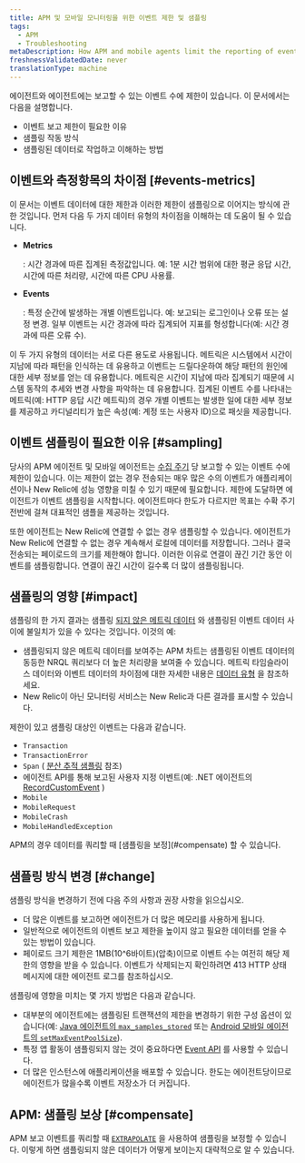 ```yaml
---
title: APM 및 모바일 모니터링을 위한 이벤트 제한 및 샘플링
tags:
  - APM
  - Troubleshooting
metaDescription: How APM and mobile agents limit the reporting of events and perform sampling when those limits are exceeded.
freshnessValidatedDate: never
translationType: machine
---
```


<InlinePopover type="apm"/>에이전트와 <InlinePopover type="mobile"/>에이전트에는 보고할 수 있는 이벤트 수에 제한이 있습니다. 이 문서에서는 다음을 설명합니다.

* 이벤트 보고 제한이 필요한 이유
* 샘플링 작동 방식
* 샘플링된 데이터로 작업하고 이해하는 방법

## 이벤트와 측정항목의 차이점 [#events-metrics]

이 문서는 이벤트 데이터에 대한 제한과 이러한 제한이 샘플링으로 이어지는 방식에 관한 것입니다. 먼저 다음 두 가지 데이터 유형의 차이점을 이해하는 데 도움이 될 수 있습니다.

* <DNT>**Metrics**</DNT>

  : 시간 경과에 따른 집계된 측정값입니다. 예: 1분 시간 범위에 대한 평균 응답 시간, 시간에 따른 처리량, 시간에 따른 CPU 사용률.

* <DNT>**Events**</DNT>

  : 특정 순간에 발생하는 개별 이벤트입니다. 예: 보고되는 로그인이나 오류 또는 설정 변경. 일부 이벤트는 시간 경과에 따라 집계되어 지표를 형성합니다(예: 시간 경과에 따른 오류 수).

이 두 가지 유형의 데이터는 서로 다른 용도로 사용됩니다. 메트릭은 시스템에서 시간이 지남에 따라 패턴을 인식하는 데 유용하고 이벤트는 드릴다운하여 해당 패턴의 원인에 대한 세부 정보를 얻는 데 유용합니다. 메트릭은 시간이 지남에 따라 집계되기 때문에 시스템 동작의 추세와 변경 사항을 파악하는 데 유용합니다. 집계된 이벤트 수를 나타내는 메트릭(예: HTTP 응답 시간 메트릭)의 경우 개별 이벤트는 발생한 일에 대한 세부 정보를 제공하고 카디널리티가 높은 속성(예: 계정 또는 사용자 ID)으로 패싯을 제공합니다.

## 이벤트 샘플링이 필요한 이유 [#sampling]

당사의 APM 에이전트 및 모바일 에이전트는 [수집 주기](/docs/using-new-relic/welcome-new-relic/getting-started/glossary#harvest-cycle) 당 보고할 수 있는 이벤트 수에 제한이 있습니다. 이는 제한이 없는 경우 전송되는 매우 많은 수의 이벤트가 애플리케이션이나 New Relic에 성능 영향을 미칠 수 있기 때문에 필요합니다. 제한에 도달하면 에이전트가 이벤트 샘플링을 시작합니다. 에이전트마다 한도가 다르지만 목표는 수확 주기 전반에 걸쳐 대표적인 샘플을 제공하는 것입니다.

또한 에이전트는 New Relic에 연결할 수 없는 경우 샘플링할 수 있습니다. 에이전트가 New Relic에 연결할 수 없는 경우 계속해서 로컬에 데이터를 저장합니다. 그러나 결국 전송되는 페이로드의 크기를 제한해야 합니다. 이러한 이유로 연결이 끊긴 기간 동안 이벤트를 샘플링합니다. 연결이 끊긴 시간이 길수록 더 많이 샘플링됩니다.

## 샘플링의 영향 [#impact]

샘플링의 한 가지 결과는 샘플링 [되지 않은 메트릭 데이터](/docs/using-new-relic/metrics/analyze-your-metrics/data-collection-metric-timeslice-event-data#overview) 와 샘플링된 이벤트 데이터 사이에 불일치가 있을 수 있다는 것입니다. 이것의 예:

* 샘플링되지 않은 메트릭 데이터를 보여주는 APM 차트는 샘플링된 이벤트 데이터의 동등한 NRQL 쿼리보다 더 높은 처리량을 보여줄 수 있습니다. 메트릭 타임슬라이스 데이터와 이벤트 데이터의 차이점에 대한 자세한 내용은 [데이터 유형](/docs/using-new-relic/metrics/analyze-your-metrics/data-collection-metric-timeslice-event-data) 을 참조하세요.
* New Relic이 아닌 모니터링 서비스는 New Relic과 다른 결과를 표시할 수 있습니다.

제한이 있고 샘플링 대상인 이벤트는 다음과 같습니다.

* `Transaction`
* `TransactionError`
* `Span` ( [분산 추적 샘플링](/docs/apm/distributed-tracing/getting-started/how-new-relic-distributed-tracing-works#sampling) 참조)
* 에이전트 API를 통해 보고된 사용자 지정 이벤트(예: .NET 에이전트의 [RecordCustomEvent](/docs/agents/net-agent/net-agent-api/record-custom-event) )
* `Mobile`
* `MobileRequest`
* `MobileCrash`
* `MobileHandledException`

<Callout variant="important">
  APM의 경우 데이터를 쿼리할 때 [샘플링을 보정](#compensate) 할 수 있습니다.
</Callout>

## 샘플링 방식 변경 [#change]

샘플링 방식을 변경하기 전에 다음 주의 사항과 권장 사항을 읽으십시오.

* 더 많은 이벤트를 보고하면 에이전트가 더 많은 메모리를 사용하게 됩니다.
* 일반적으로 에이전트의 이벤트 보고 제한을 높이지 않고 필요한 데이터를 얻을 수 있는 방법이 있습니다.
* 페이로드 크기 제한은 1MB(10^6바이트)(압축)이므로 이벤트 수는 여전히 해당 제한의 영향을 받을 수 있습니다. 이벤트가 삭제되는지 확인하려면 413 HTTP 상태 메시지에 대한 에이전트 로그를 참조하십시오.

샘플링에 영향을 미치는 몇 가지 방법은 다음과 같습니다.

* 대부분의 에이전트에는 샘플링된 트랜잭션의 제한을 변경하기 위한 구성 옵션이 있습니다(예: [Java 에이전트의 `max_samples_stored`](/docs/agents/java-agent/configuration/java-agent-configuration-config-file#ae-max_samples_stored) 또는 [Android 모바일 에이전트의 `setMaxEventPoolSize`](/docs/mobile-monitoring/new-relic-mobile/mobile-sdk/set-max-event-pool-size/)).
* 특정 앱 활동이 샘플링되지 않는 것이 중요하다면 [Event API](/docs/insights/insights-data-sources/custom-data/send-custom-events-event-api) 를 사용할 수 있습니다.
* 더 많은 인스턴스에 애플리케이션을 배포할 수 있습니다. 한도는 에이전트당이므로 에이전트가 많을수록 이벤트 저장소가 더 커집니다.

## APM: 샘플링 보상 [#compensate]

APM 보고 이벤트를 쿼리할 때 [`EXTRAPOLATE`](/docs/insights/nrql-new-relic-query-language/nrql-reference/nrql-syntax-components-functions#extrapolate) 을 사용하여 샘플링을 보정할 수 있습니다. 이렇게 하면 샘플링되지 않은 데이터가 어떻게 보이는지 대략적으로 알 수 있습니다.